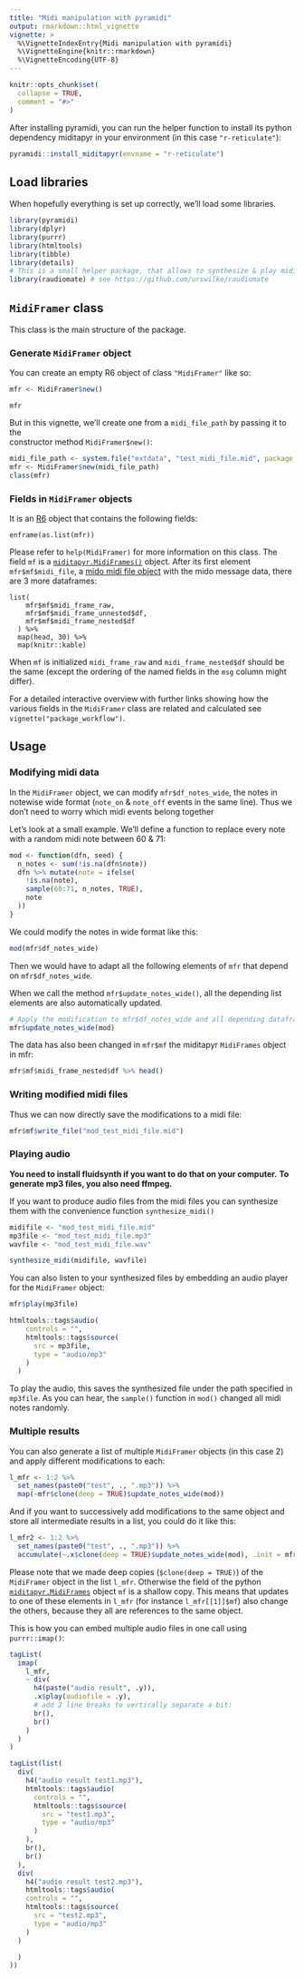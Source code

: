 ```yaml
---
title: "Midi manipulation with pyramidi"
output: rmarkdown::html_vignette
vignette: >
  %\VignetteIndexEntry{Midi manipulation with pyramidi}
  %\VignetteEngine{knitr::rmarkdown}
  %\VignetteEncoding{UTF-8}
---
```


```r
knitr::opts_chunk$set(
  collapse = TRUE,
  comment = "#>"
)
```

After installing pyramidi, you can run the helper function to install its python dependency miditapyr 
in your environment (in this case `"r-reticulate"`):

```r
pyramidi::install_miditapyr(envname = "r-reticulate")
```

## Load libraries

When hopefully everything is set up correctly, we'll load some libraries.

```r
library(pyramidi)
library(dplyr)
library(purrr)
library(htmltools)
library(tibble)
library(details)
# This is a small helper package, that allows to synthesize & play midi files:
library(raudiomate) # see https://github.com/urswilke/raudiomate
```

## `MidiFramer` class

This class is the main structure of the package.

### Generate `MidiFramer` object

You can create an empty R6 object of class `"MidiFramer"` like so:

```r
mfr <- MidiFramer$new()
```


```details
mfr
```



But in this vignette, we'll create one from a `midi_file_path` by passing it to the  
constructor method `MidiFramer$new()`: 

```r
midi_file_path <- system.file("extdata", "test_midi_file.mid", package = "pyramidi")
mfr <- MidiFramer$new(midi_file_path)
class(mfr)
```

### Fields in `MidiFramer` objects

It is an [R6](https://r6.r-lib.org/) object that contains the following fields:

```details
enframe(as.list(mfr))
```

Please refer to `help(MidiFramer)` for more information on this class. The field `mf` is a [`miditapyr.MidiFrames()`](https://miditapyr.readthedocs.io/en/latest/miditapyr.html#miditapyr.midi_frame.MidiFrames) object. After its first element `mfr$mf$midi_file`, a [mido midi file object](https://mido.readthedocs.io/en/latest/midi_files.html) with the mido message data, there are 3 more dataframes:

```details
list(
    mfr$mf$midi_frame_raw,
    mfr$mf$midi_frame_unnested$df,
    mfr$mf$midi_frame_nested$df
  ) %>% 
  map(head, 30) %>% 
  map(knitr::kable)
```

When `mf` is initialized `midi_frame_raw` and `midi_frame_nested$df` should be the same (except the ordering of the named fields in the `msg` column might differ). 

For a detailed interactive overview with further links showing how the various fields in the `MidiFramer` class are related and calculated see `vignette("package_workflow")`.

## Usage

### Modifying midi data

In the `MidiFramer` object, we can modify `mfr$df_notes_wide`, the notes in notewise wide format
(`note_on` & `note_off` events in the same line). Thus we don't need to worry which 
midi events belong together

Let's look at a small example. We'll define a function to replace every 
note with a random midi note between 60 & 71:

```r
mod <- function(dfn, seed) {
  n_notes <- sum(!is.na(dfn$note))
  dfn %>% mutate(note = ifelse(
    !is.na(note),
    sample(60:71, n_notes, TRUE),
    note
  ))
}
```

We could modify the notes in wide format like this:

```r
mod(mfr$df_notes_wide)
```

Then we would have to adapt all the following elements of `mfr` that depend on `mfr$df_notes_wide`.

When we call the method `mfr$update_notes_wide()`, all the depending list elements are also automatically updated.

```r
# Apply the modification to mfr$df_notes_wide and all depending dataframes:
mfr$update_notes_wide(mod)
```

The data has also been changed in `mfr$mf` the miditapyr `MidiFrames` object in mfr:

```r
mfr$mf$midi_frame_nested$df %>% head()
```


### Writing modified midi files

Thus we can now directly save the modifications to a midi file:

```r
mfr$mf$write_file("mod_test_midi_file.mid")
```


### Playing audio

**You need to install fluidsynth if you want to do that on your computer.**
**To generate mp3 files, you also need ffmpeg.**

If you want to produce audio files from the midi files you can synthesize them
with the convenience function `synthesize_midi()`

```r
midifile <- "mod_test_midi_file.mid"
mp3file <- "mod_test_midi_file.mp3"
wavfile <- "mod_test_midi_file.wav"
```


```r
synthesize_midi(midifile, wavfile)
```

You can also listen to your synthesized files by embedding an audio player for the 
`MidiFramer` object:

```r
mfr$play(mp3file)
```

```r
htmltools::tags$audio(
    controls = "",
    htmltools::tags$source(
      src = mp3file,
      type = "audio/mp3"
    )
  )
```


To play the audio, this saves the synthesized file under the path specified in `mp3file`. 
As you can hear, the `sample()` function in `mod()` changed all midi notes randomly.

### Multiple results

You can also generate a list of multiple `MidiFramer` objects (in this case 2) and apply different modifications to each:


```r
l_mfr <- 1:2 %>%
  set_names(paste0("test", ., ".mp3")) %>% 
  map(~mfr$clone(deep = TRUE)$update_notes_wide(mod))
```

And if you want to successively add modifications to the same object and store all intermediate results in a list, you could do it like this:

```r
l_mfr2 <- 1:2 %>%
  set_names(paste0("test", ., ".mp3")) %>% 
  accumulate(~.x$clone(deep = TRUE)$update_notes_wide(mod), .init = mfr)
```

Please note that we made deep copies (`$clone(deep = TRUE)`) of the `MidiFramer` object in the list `l_mfr`.
Otherwise the field of the python [`miditapyr.MidiFrames`](https://miditapyr.readthedocs.io/en/latest/miditapyr.html#miditapyr.midi_frame.MidiFrames) object `mf` is a shallow copy. 
This means that updates to one of these elements in `l_mfr` (for instance `l_mfr[[1]]$mf`) also change the others, because they all are references to the same object.


This is how you can embed multiple audio files in one call using `purrr::imap()`:

```r
tagList(
  imap(
    l_mfr, 
    ~ div(
      h4(paste("audio result", .y)),
      .x$play(audiofile = .y),
      # add 2 line breaks to vertically separate a bit:
      br(), 
      br()
    )
  )
)
```

```r
tagList(list(
  div(
    h4("audio result test1.mp3"),
    htmltools::tags$audio(
      controls = "",
      htmltools::tags$source(
        src = "test1.mp3",
        type = "audio/mp3"
      )
    ),
    br(),
    br()
  ),
  div(
    h4("audio result test2.mp3"),
    htmltools::tags$audio(
    controls = "",
    htmltools::tags$source(
      src = "test2.mp3",
      type = "audio/mp3"
    )
  )

  )
))
```


